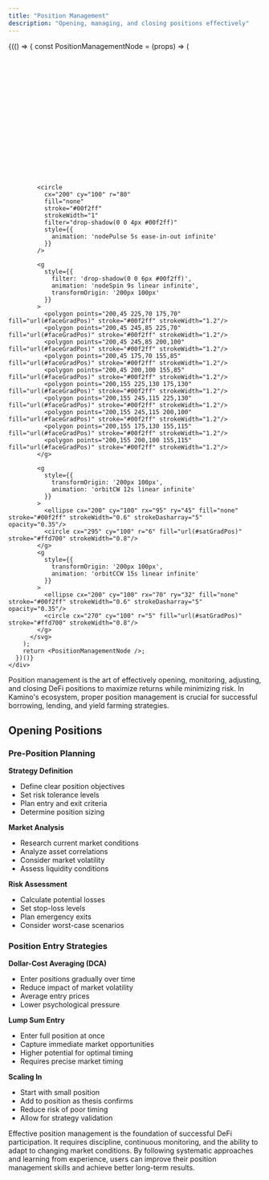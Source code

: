 ```yaml
---
title: "Position Management"
description: "Opening, managing, and closing positions effectively"
---
```

<div style={{borderBottom: "1px solid rgba(229, 231, 235, 0.3)", marginBottom: "2rem"}}></div>

<div style={{textAlign: 'center', margin: '2rem 0'}}>
  <div style={{
    position: 'relative',
    display: 'inline-block',
    width: '700px',
    height: '300px',
    backgroundImage: 'url(/images/concept-animations/animation-backdrop.png)',
    backgroundSize: 'cover',
    backgroundRepeat: 'no-repeat',
    backgroundPosition: 'center'
  }}>
    <div style={{
      position: 'absolute',
      top: '48%',
      left: '40%',
      transform: 'translate(-50%, -50%)',
      zIndex: 10
    }}>
      {(() => {
        const PositionManagementNode = (props) => (
          <svg
            width={300}
            height={300}
            viewBox="0 0 400 200"
            fill="none"
            xmlns="http://www.w3.org/2000/svg"
            {...props}
          >
            <defs>
              <linearGradient id="faceGradPos" x1="0%" y1="0%" x2="100%" y2="100%">
                <stop offset="0%" stopColor="#00f2ff"/>
                <stop offset="100%" stopColor="#1188ff"/>
              </linearGradient>
              <radialGradient id="satGradPos" cx="50%" cy="50%" r="50%">
                <stop offset="0%" stopColor="#fff7cc"/>
                <stop offset="100%" stopColor="#ffd700"/>
              </radialGradient>
            </defs>

            <circle 
              cx="200" cy="100" r="80" 
              fill="none" 
              stroke="#00f2ff" 
              strokeWidth="1" 
              filter="drop-shadow(0 0 4px #00f2ff)"
              style={{
                animation: 'nodePulse 5s ease-in-out infinite'
              }}
            />

            <g 
              style={{
                filter: 'drop-shadow(0 0 6px #00f2ff)',
                animation: 'nodeSpin 9s linear infinite',
                transformOrigin: '200px 100px'
              }}
            >
              <polygon points="200,45 225,70 175,70" fill="url(#faceGradPos)" stroke="#00f2ff" strokeWidth="1.2"/>
              <polygon points="200,45 245,85 225,70" fill="url(#faceGradPos)" stroke="#00f2ff" strokeWidth="1.2"/>
              <polygon points="200,45 245,85 200,100" fill="url(#faceGradPos)" stroke="#00f2ff" strokeWidth="1.2"/>
              <polygon points="200,45 175,70 155,85" fill="url(#faceGradPos)" stroke="#00f2ff" strokeWidth="1.2"/>
              <polygon points="200,45 200,100 155,85" fill="url(#faceGradPos)" stroke="#00f2ff" strokeWidth="1.2"/>
              <polygon points="200,155 225,130 175,130" fill="url(#faceGradPos)" stroke="#00f2ff" strokeWidth="1.2"/>
              <polygon points="200,155 245,115 225,130" fill="url(#faceGradPos)" stroke="#00f2ff" strokeWidth="1.2"/>
              <polygon points="200,155 245,115 200,100" fill="url(#faceGradPos)" stroke="#00f2ff" strokeWidth="1.2"/>
              <polygon points="200,155 175,130 155,115" fill="url(#faceGradPos)" stroke="#00f2ff" strokeWidth="1.2"/>
              <polygon points="200,155 200,100 155,115" fill="url(#faceGradPos)" stroke="#00f2ff" strokeWidth="1.2"/>
            </g>

            <g 
              style={{
                transformOrigin: '200px 100px',
                animation: 'orbitCW 12s linear infinite'
              }}
            >
              <ellipse cx="200" cy="100" rx="95" ry="45" fill="none" stroke="#00f2ff" strokeWidth="0.6" strokeDasharray="5" opacity="0.35"/>
              <circle cx="295" cy="100" r="6" fill="url(#satGradPos)" stroke="#ffd700" strokeWidth="0.8"/>
            </g>
            <g 
              style={{
                transformOrigin: '200px 100px',
                animation: 'orbitCCW 15s linear infinite'
              }}
            >
              <ellipse cx="200" cy="100" rx="70" ry="32" fill="none" stroke="#00f2ff" strokeWidth="0.6" strokeDasharray="5" opacity="0.35"/>
              <circle cx="270" cy="100" r="5" fill="url(#satGradPos)" stroke="#ffd700" strokeWidth="0.8"/>
            </g>
          </svg>
        );
        return <PositionManagementNode />;
      })()}
    </div>
  </div>
</div>

Position management is the art of effectively opening, monitoring, adjusting, and closing DeFi positions to maximize returns while minimizing risk. In Kamino's ecosystem, proper position management is crucial for successful borrowing, lending, and yield farming strategies.

## Opening Positions

### Pre-Position Planning

**Strategy Definition**
- Define clear position objectives
- Set risk tolerance levels
- Plan entry and exit criteria
- Determine position sizing

**Market Analysis**
- Research current market conditions
- Analyze asset correlations
- Consider market volatility
- Assess liquidity conditions

**Risk Assessment**
- Calculate potential losses
- Set stop-loss levels
- Plan emergency exits
- Consider worst-case scenarios

### Position Entry Strategies

**Dollar-Cost Averaging (DCA)**
- Enter positions gradually over time
- Reduce impact of market volatility
- Average entry prices
- Lower psychological pressure

**Lump Sum Entry**
- Enter full position at once
- Capture immediate market opportunities
- Higher potential for optimal timing
- Requires precise market timing

**Scaling In**
- Start with small position
- Add to position as thesis confirms
- Reduce risk of poor timing
- Allow for strategy validation

Effective position management is the foundation of successful DeFi participation. It requires discipline, continuous monitoring, and the ability to adapt to changing market conditions. By following systematic approaches and learning from experience, users can improve their position management skills and achieve better long-term results. 